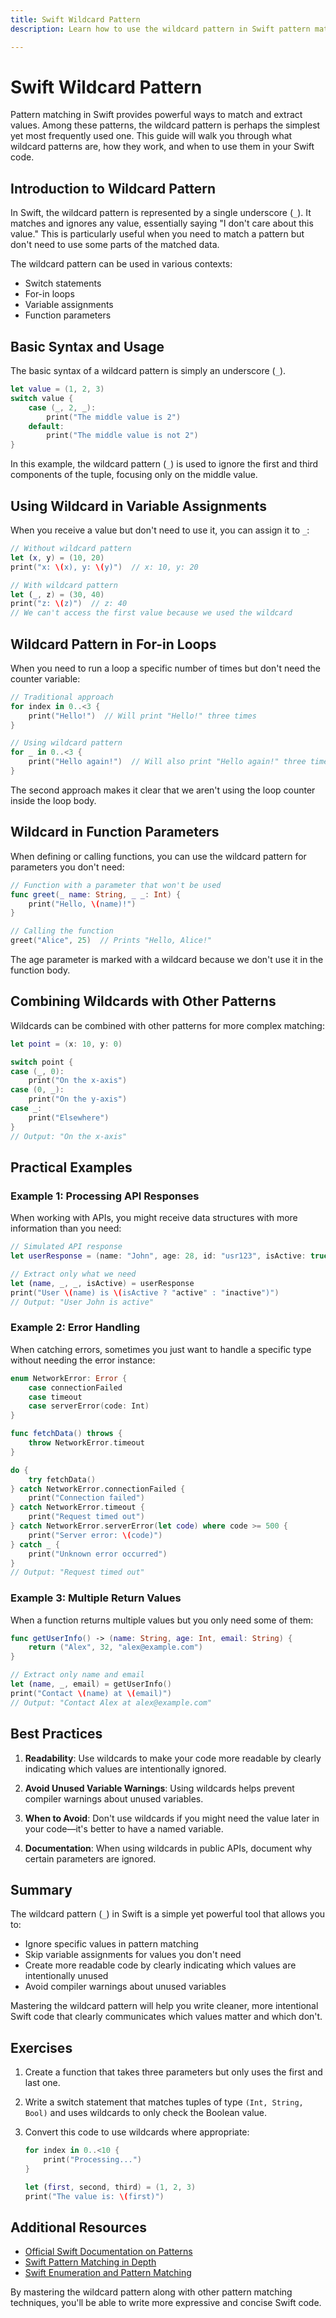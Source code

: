 ```yaml
---
title: Swift Wildcard Pattern
description: Learn how to use the wildcard pattern in Swift pattern matching to ignore specific values during matching operations.

---
```


# Swift Wildcard Pattern

Pattern matching in Swift provides powerful ways to match and extract values. Among these patterns, the wildcard pattern is perhaps the simplest yet most frequently used one. This guide will walk you through what wildcard patterns are, how they work, and when to use them in your Swift code.

## Introduction to Wildcard Pattern

In Swift, the wildcard pattern is represented by a single underscore (`_`). It matches and ignores any value, essentially saying "I don't care about this value." This is particularly useful when you need to match a pattern but don't need to use some parts of the matched data.

The wildcard pattern can be used in various contexts:
- Switch statements
- For-in loops
- Variable assignments
- Function parameters

## Basic Syntax and Usage

The basic syntax of a wildcard pattern is simply an underscore (`_`).

```swift
let value = (1, 2, 3)
switch value {
    case (_, 2, _): 
        print("The middle value is 2")
    default:
        print("The middle value is not 2")
}
```

In this example, the wildcard pattern (`_`) is used to ignore the first and third components of the tuple, focusing only on the middle value.

## Using Wildcard in Variable Assignments

When you receive a value but don't need to use it, you can assign it to `_`:

```swift
// Without wildcard pattern
let (x, y) = (10, 20)
print("x: \(x), y: \(y)")  // x: 10, y: 20

// With wildcard pattern
let (_, z) = (30, 40)
print("z: \(z)")  // z: 40
// We can't access the first value because we used the wildcard
```

## Wildcard Pattern in For-in Loops

When you need to run a loop a specific number of times but don't need the counter variable:

```swift
// Traditional approach
for index in 0..<3 {
    print("Hello!")  // Will print "Hello!" three times
}

// Using wildcard pattern
for _ in 0..<3 {
    print("Hello again!")  // Will also print "Hello again!" three times
}
```

The second approach makes it clear that we aren't using the loop counter inside the loop body.

## Wildcard in Function Parameters

When defining or calling functions, you can use the wildcard pattern for parameters you don't need:

```swift
// Function with a parameter that won't be used
func greet(_ name: String, _ _: Int) {
    print("Hello, \(name)!")
}

// Calling the function
greet("Alice", 25)  // Prints "Hello, Alice!"
```

The age parameter is marked with a wildcard because we don't use it in the function body.

## Combining Wildcards with Other Patterns

Wildcards can be combined with other patterns for more complex matching:

```swift
let point = (x: 10, y: 0)

switch point {
case (_, 0):
    print("On the x-axis")
case (0, _):
    print("On the y-axis")
case _:
    print("Elsewhere")
}
// Output: "On the x-axis"
```

## Practical Examples

### Example 1: Processing API Responses

When working with APIs, you might receive data structures with more information than you need:

```swift
// Simulated API response
let userResponse = (name: "John", age: 28, id: "usr123", isActive: true)

// Extract only what we need
let (name, _, _, isActive) = userResponse
print("User \(name) is \(isActive ? "active" : "inactive")")
// Output: "User John is active"
```

### Example 2: Error Handling

When catching errors, sometimes you just want to handle a specific type without needing the error instance:

```swift
enum NetworkError: Error {
    case connectionFailed
    case timeout
    case serverError(code: Int)
}

func fetchData() throws {
    throw NetworkError.timeout
}

do {
    try fetchData()
} catch NetworkError.connectionFailed {
    print("Connection failed")
} catch NetworkError.timeout {
    print("Request timed out")
} catch NetworkError.serverError(let code) where code >= 500 {
    print("Server error: \(code)")
} catch _ {
    print("Unknown error occurred")
}
// Output: "Request timed out"
```

### Example 3: Multiple Return Values

When a function returns multiple values but you only need some of them:

```swift
func getUserInfo() -> (name: String, age: Int, email: String) {
    return ("Alex", 32, "alex@example.com")
}

// Extract only name and email
let (name, _, email) = getUserInfo()
print("Contact \(name) at \(email)")
// Output: "Contact Alex at alex@example.com"
```

## Best Practices

1. **Readability**: Use wildcards to make your code more readable by clearly indicating which values are intentionally ignored.

2. **Avoid Unused Variable Warnings**: Using wildcards helps prevent compiler warnings about unused variables.

3. **When to Avoid**: Don't use wildcards if you might need the value later in your code—it's better to have a named variable.

4. **Documentation**: When using wildcards in public APIs, document why certain parameters are ignored.

## Summary

The wildcard pattern (`_`) in Swift is a simple yet powerful tool that allows you to:

- Ignore specific values in pattern matching
- Skip variable assignments for values you don't need
- Create more readable code by clearly indicating which values are intentionally unused
- Avoid compiler warnings about unused variables

Mastering the wildcard pattern will help you write cleaner, more intentional Swift code that clearly communicates which values matter and which don't.

## Exercises

1. Create a function that takes three parameters but only uses the first and last one.

2. Write a switch statement that matches tuples of type `(Int, String, Bool)` and uses wildcards to only check the Boolean value.

3. Convert this code to use wildcards where appropriate:
   ```swift
   for index in 0..<10 {
       print("Processing...")
   }
   
   let (first, second, third) = (1, 2, 3)
   print("The value is: \(first)")
   ```

## Additional Resources

- [Official Swift Documentation on Patterns](https://docs.swift.org/swift-book/ReferenceManual/Patterns.html)
- [Swift Pattern Matching in Depth](https://www.swiftbysundell.com/basics/pattern-matching/)
- [Swift Enumeration and Pattern Matching](https://docs.swift.org/swift-book/LanguageGuide/Enumerations.html)

By mastering the wildcard pattern along with other pattern matching techniques, you'll be able to write more expressive and concise Swift code.